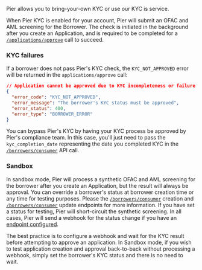 Pier allows you to bring-your-own KYC or use our KYC is service.

When Pier KYC is enabled for your account, Pier will submit an OFAC and AML screening for the Borrower. The check is initiated in the background after you create an Application, and is required to be completed for a [`/applications/approve`](/api-reference/applications/approve) call to succeed.

### KYC failures

If a borrower does not pass Pier's KYC check, the `KYC_NOT_APPROVED` error will be returned in the `applications/approve` call:

```json
// Application cannot be approved due to KYC incompleteness or failure
{
  "error_code": "KYC_NOT_APPROVED",
  "error_message": "The borrower's KYC status must be approved",
  "error_status": 400,
  "error_type": "BORROWER_ERROR"
}
```

You can bypass Pier's KYC by having your KYC process be approved by Pier's compliance team. In this case, you'll just need to pass the `kyc_completion_date` representing the date you completed KYC in the [`/borrowers/consumer`](/api-reference/borrowers/create-a-consumer-borrower) API call.

### Sandbox

In sandbox mode, Pier will process a synthetic OFAC and AML screening for the borrower after you create an Application, but the result will always be approval.
You can override a borrower's status at borrower creation time or any time for testing purposes. Please the [`/borrowers/consumer`](/api-reference/borrowers/create-a-consumer-borrower#create_consumer_borrower-request-kyc_status) creation and [`/borrowers/consumer`](/api-reference/borrowers/update-a-consumer-borrower#update_consumer_borrower-request-kyc_status) update endpoints for more information.
If you have set a status for testing, Pier will short-circuit the synthetic screening. In all cases, Pier will send a webhook for the status change if you have an [endpoint configured](/api-reference/configuration/set-webhook-url).

The best practice is to configure a webhook and wait for the KYC result before attempting to approve an application. In Sandbox mode, if you wish to test application creation and approval back-to-back without processing a webhook, simply set the borrower's KYC status and there is no need to wait.
